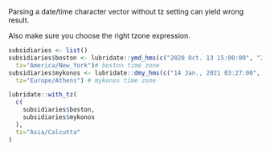 
Parsing a date/time character vector without tz setting can yield wrong result.

Also make sure you choose the right tzone expression. 
```r
subsidiaries <- list()
subsidiaries$boston <- lubridate::ymd_hms(c("2020 Oct. 13 15:00:00", "2019 Apr. 10 09:30:00"),
  tz="America/New_York")# boston time zone
subsidiaries$mykonos <- lubridate::dmy_hms(c("14 Jan., 2021 03:27:00", "8 Aug., 2020 11:20:00"),
  tz="Europe/Athens") # mykonos time zone
```


```r
lubridate::with_tz(
  c(
    subsidiaries$boston,
    subsidiaries$mykonos
  ),
  tz="Asia/Calcutta"
)
```
